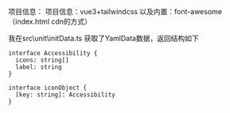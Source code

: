 项目信息：
项目信息：vue3+tailwindcss
以及内置：font-awesome（index.html cdn的方式）

我在src\unit\initData.ts 获取了YamlData数据，返回结构如下
```
interface Accessibility {
  icons: string[]
  label: string
}

interface iconObject {
  [key: string]: Accessibility
}

```